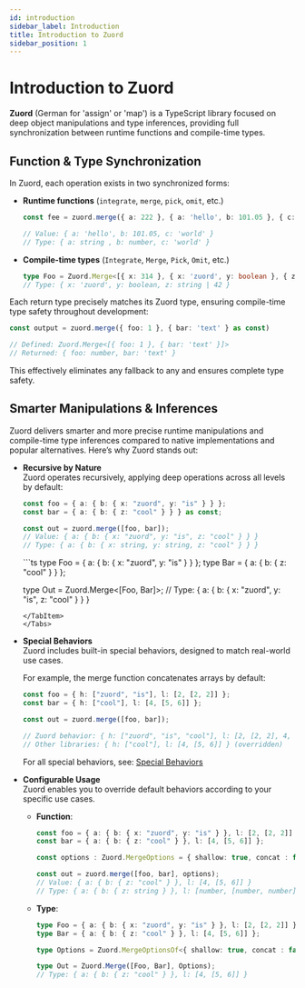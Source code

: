 ```yaml
---
id: introduction
sidebar_label: Introduction  
title: Introduction to Zuord  
sidebar_position: 1  
---
```



# Introduction to Zuord

**Zuord** (German for 'assign' or 'map') is a TypeScript library focused on deep object manipulations and type inferences, providing full synchronization between runtime functions and compile-time types.

## Function & Type Synchronization

In Zuord, each operation exists in two synchronized forms:

- **Runtime functions** (`integrate`, `merge`, `pick`, `omit`, etc.)

  ```ts
  const fee = zuord.merge({ a: 222 }, { a: 'hello', b: 101.05 }, { c: 'world' } as const)

  // Value: { a: 'hello', b: 101.05, c: 'world' }
  // Type: { a: string , b: number, c: 'world' }
  ```

- **Compile-time types** (`Integrate`, `Merge`, `Pick`, `Omit`, etc.)

  ```ts
  type Foo = Zuord.Merge<[{ x: 314 }, { x: 'zuord', y: boolean }, { z: string | 42 }]>
  // Type: { x: 'zuord', y: boolean, z: string | 42 }
  ```

Each return type precisely matches its Zuord type, ensuring compile-time type safety throughout development:

```typescript
const output = zuord.merge({ foo: 1 }, { bar: 'text' } as const)

// Defined: Zuord.Merge<[{ foo: 1 }, { bar: 'text' }]>
// Returned: { foo: number, bar: 'text' }
```

This effectively eliminates any fallback to any and ensures complete type safety.

## Smarter Manipulations & Inferences

Zuord delivers smarter and more precise runtime manipulations and compile-time type inferences compared to native implementations and popular alternatives. Here’s why Zuord stands out:

- **Recursive by Nature**  
  Zuord operates recursively, applying deep operations across all levels by default:

  <Tabs>
    <TabItem value="function" label="Function" default>

    ```ts
    const foo = { a: { b: { x: "zuord", y: "is" } } };
    const bar = { a: { b: { z: "cool" } } } as const;

    const out = zuord.merge([foo, bar]);
    // Value: { a: { b: { x: "zuord", y: "is", z: "cool" } } }
    // Type: { a: { b: { x: string, y: string, z: "cool" } } }
    ```
    </TabItem> 
    <TabItem value="type" label="Type">
    ```ts
    type Foo = { a: { b: { x: "zuord", y: "is" } } };
    type Bar = { a: { b: { z: "cool" } } };

    type Out = Zuord.Merge<[Foo, Bar]>;
    // Type: { a: { b: { x: "zuord", y: "is", z: "cool" } } }
    ```
    </TabItem>
  </Tabs>

- **Special Behaviors**  
  Zuord includes built-in special behaviors, designed to match real-world use cases.

  For example, the merge function concatenates arrays by default:

  ```typescript
  const foo = { h: ["zuord", "is"], l: [2, [2, 2]] };
  const bar = { h: ["cool"], l: [4, [5, 6]] };

  const out = zuord.merge([foo, bar]);

  // Zuord behavior: { h: ["zuord", "is", "cool"], l: [2, [2, 2], 4, [5, 6]] }
  // Other libraries: { h: ["cool"], l: [4, [5, 6]] } (overridden)
  ```

  For all special behaviors, see: [Special Behaviors](#smarter-manipulations--inferences)

- **Configurable Usage**    
  Zuord enables you to override default behaviors according to your specific use cases.

  - **Function**:
    ```typescript
    const foo = { a: { b: { x: "zuord", y: "is" } }, l: [2, [2, 2]] };
    const bar = { a: { b: { z: "cool" } }, l: [4, [5, 6]] };

    const options : Zuord.MergeOptions = { shallow: true, concat : false }

    const out = zuord.merge([foo, bar], options);
    // Value: { a: { b: { z: "cool" } }, l: [4, [5, 6]] }
    // Type: { a: { b: { z: string } }, l: [number, [number, number]] }
    ```
  
  - **Type**:
    ```typescript
    type Foo = { a: { b: { x: "zuord", y: "is" } }, l: [2, [2, 2]] };
    type Bar = { a: { b: { z: "cool" } }, l: [4, [5, 6]] };

    type Options = Zuord.MergeOptionsOf<{ shallow: true, concat : false }>

    type Out = Zuord.Merge([Foo, Bar], Options);
    // Type: { a: { b: { z: "cool" } }, l: [4, [5, 6]] }
    ```